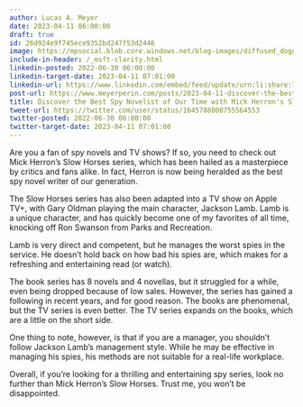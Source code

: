 ```yaml
---
author: Lucas A. Meyer
date: 2023-04-11 06:00:00
draft: true
id: 26d924e9f745ece9352bd247f53d2446
image: https://mpsocial.blob.core.windows.net/blog-images/diffused_doggo_spy.png
include-in-header: /_msft-clarity.html
linkedin-posted: 2022-06-30 06:00:00
linkedin-target-date: 2023-04-11 07:01:00
linkedin-url: https://www.linkedin.com/embed/feed/update/urn:li:share:7051554502780354560
post-url: https://www.meyerperin.com/posts/2023-04-11-discover-the-best-spy-novelist-of-our-time-with-mick-herron-s-slow-horses.html
title: Discover the Best Spy Novelist of Our Time with Mick Herron's Slow Horses
tweet-url: https://twitter.com/user/status/1645788800755564553
twitter-posted: 2022-06-30 06:00:00
twitter-target-date: 2023-04-11 07:01:00
---
```


Are you a fan of spy novels and TV shows? If so, you need to check out Mick Herron's Slow Horses series, which has been hailed as a masterpiece by critics and fans alike. In fact, Herron is now being heralded as the best spy novel writer of our generation.

The Slow Horses series has also been adapted into a TV show on Apple TV+, with Gary Oldman playing the main character, Jackson Lamb. Lamb is a unique character, and has quickly become one of my favorites of all time, knocking off Ron Swanson from Parks and Recreation.

Lamb is very direct and competent, but he manages the worst spies in the service. He doesn't hold back on how bad his spies are, which makes for a refreshing and entertaining read (or watch).

The book series has 8 novels and 4 novellas, but it struggled for a while, even being dropped because of low sales. However, the series has gained a following in recent years, and for good reason. The books are phenomenal, but the TV series is even better. The TV series expands on the books, which are a little on the short side.

One thing to note, however, is that if you are a manager, you shouldn't follow Jackson Lamb's management style. While he may be effective in managing his spies, his methods are not suitable for a real-life workplace.

Overall, if you're looking for a thrilling and entertaining spy series, look no further than Mick Herron's Slow Horses. Trust me, you won't be disappointed.